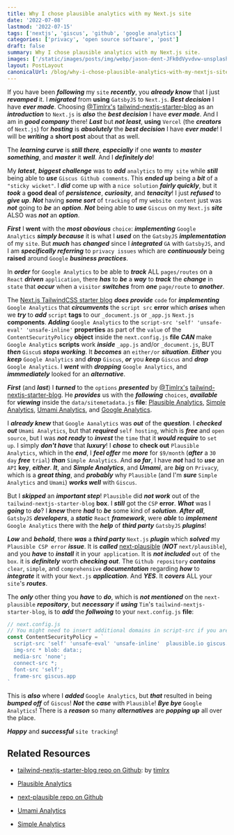 ```yaml
---
title: Why I chose plausible analytics with my Next.js site
date: '2022-07-08'
lastmod: '2022-07-15'
tags: ['nextjs', 'giscus', 'github', 'google analytics']
categories: ['privacy', 'open source software', 'post']
draft: false
summary: Why I chose plausible analytics with my Next.js site.
images: ['/static/images/posts/img/webp/jason-dent-JFk0dVyvdvw-unsplash.webp']
layout: PostLayout
canonicalUrl: /blog/why-i-chose-plausible-analytics-with-my-nextjs-site
---
```


<Unsplash
	src="/static/images/posts/img/webp/jason-dent-JFk0dVyvdvw-unsplash.webp"
	author="Jason Dent"
	alt="Why I chose plausible analytics with my Next.js site"
	srcUrl="https://unsplash.com/photos/JFk0dVyvdvw"
	authorUrl="https://unsplash.com/@jdent"
/>

If you have been **_following_** my `site` **_recently_**, you **_already
know_** that I just **_revamped_** it. I **_migrated_** from **using**
`GatsbyJS` to `Next.js`. **_Best decision_** I have **_ever made_**. Choosing
[@Timlrx's](https://github.com/timlrx)
[tailwind-nextjs-starter-blog](https://github.com/timlrx/tailwind-nextjs-starter-blog)
as an **_introduction_** to `Next.js` is **_also_** the **_best decision_** I
have **_ever made_**. And I am in **_good company_** there! **_Last_** but
**_not least_**, **using** `Vercel` (the **_creators_** of `Next.js`) for
**_hosting_** is **_absolutely_** the **_best decision_** I have **_ever
made_**! I will be **_writing_** a **short post** about that as well.

The **_learning curve_** is **_still there_**, **_especially_** if one
**_wants_** to **_master something_**, and **_master_** it **_well_**. And I
**_definitely do_**!

My **_latest_**, **_biggest challenge_** was to **_add_** `analytics` to
my` site` while **_still_** being able to **_use_** `Giscus Github comments`.
This **_ended up_** being a **_bit_** of a `"sticky wicket"`. I **_did_** come
up with a `nice solution` **_fairly quickly_**, but it **_took_** a **good
deal** of **_persistence_**, **_curiosity_**, and **_tenacity_**! I just
**_refused_** to **_give up_**. **_Not_** having **_some sort_** of `tracking`
of my `website content` just was **_not_** going to **_be_** an **_option_**.
**_Not_** being able to **_use_** `Giscus` on my `Next.js` **_site_** ALSO was
**_not_** an **_option_**.

**_First_** I **went** with the **_most obovious_** `choice`: **_implementing_**
`Google Analytics` **_simply because_** it is what I **_used_** on the
`GatsbyJS` **_implementation_** of my `site`. But **_much_** has **_changed_**
since I **_integrated_** `GA` with `GatsbyJS`, and I am **_specifically
referring_** to `privacy issues` which are **_continuously_** being **raised**
around `Google` **_business practices_**.

In **_order_** for `Google Analytics` to be able to **_track_** ALL
`pages/routes` on a `React` **_driven_** `application`, there **_has_** to
**_be_** a **_way_** to **_track_** the **_change_** in `state` that **_occur_**
when a `visitor` **_switches_** from **_one_** `page/route` to **_another_**.

The
[Next.js TailwindCSS starter blog](https://github.com/timlrx/tailwind-nextjs-starter-blog)
**_does provide_** `code` for **_implementing_** `Google Analytics` that
**_circumvents_** the `script src` **error** which **_arises_** when we
**_try_** to **_add_** `script` **tags** to our `_document.js` or `_app.js`
`Next.js` **components**. **_Adding_** `Google Analytics` to the
`script-src 'self' 'unsafe-eval' 'unsafe-inline'` **properties** as part of the
`value` of the `ContentSecurityPolicy` **object** inside the `next.config.js`
**file** **_CAN_** make `Google Analytics` **scripts** work **_inside_**
`_app.js` and/or `_document.js`, BUT **_then_** `Giscu`s **_stops working_**. It
**_becomes_** an `either/or` **_situation_**. **_Either_** you **_keep_**
`Google Analytics` and **_drop_** `Giscus`, **_or_** you **_keep_** `Giscus` and
**_drop_** `Google Analytics`. I **_went_** with **_dropping_**
`Google Analytics`, and **_immmediately_** looked for an **_alternative_**.

**_First_** (and **_last_**) I **_turned_** to the `options` **_presented_** by
[@Timlrx's](https://github.com/timlrx)
[tailwind-nextjs-starter-blog](https://github.com/timlrx/tailwind-nextjs-starter-blog).
He **_provides_** us with the **_following_** `choices`, **_available_** for
**_viewing_** inside the `data/sitemetadata.js` **file**:
[Plausible Analytics](https://plausible.io/),
[Simple Analytics](https://www.simpleanalytics.com/pricing),
[Umami Analytics](https://umami.is/), and
[Google Analytics](https://analytics.google.com/).

I **_already knew_** that `Google Aanalytics` was **_out_** of the
**_question_**. I **_checked out_** `Umami Analytics`, but that **_required_**
`self hosting`, which is **_free_** and `open source`, but I was **_not ready_**
to **_invest_** the `time` that it **_would require_** to `set up`. I simply
**_don't have_** that **_luxury_**! I **_chose_** to **check out**
`Plausible Analytics`, which in the **_end_**, I **_feel offer_** me **_more_**
for `$9/month` (**_after_** a `30 day` **_free_** `trial`) **_than_**
`Simple Analytics`. And **_so far_**, I have **_not_** had to **_use_** an `API`
**key**, **_either_**. **_It_**, and **_Simple Analytics_**, and **_Umami_**,
are **_big_** on `Privac`y, which is a **_great thing_**, and **_probably_** why
`Plausible` (and I'm **_sure_** `Simple Analytics` and `Umami`) **_works well_**
with `Giscus`.

But I **_skipped_** an **_important step_**! `Plausible` did **_not work_** out
of the `tailwind-nextjs-starter-blog` **box**. I **_still_** got the `CSP`
**error**. **_What_** was I **_going_** to **_do_**? I **_knew_** there
**_had_** to **_be_** some kind of **_solution_**. **_After all_**, `GatsbyJS`
**_developers_**, a **_static_** `React` **_framework_**, were **_able_** to
**_implement_** `Google Analytics` there with the **_help_** of **_third
party_** `GatsbyJS` **_plugins_**!

**_Low_** and **_behold_**, there **_was_** a **_third party_** `Next.js`
**_plugin_** which **_solved_** my `Plausible CSP error` **_issue_**. It is
**_called_** [next-plausible](https://github.com/4lejandrito/next-plausible)
(**_NOT_** `next/plausible`), and you **_have_** to **_install_** it in
your` application`. It is **_not included_** `out` of `the box`. it is
**_definitely_** worth **_checking out_**. The `Github repository`
**_contains_** `clear`, `simple`, and `comprehensive` **_documentation_**
regarding **_how_** to **_integrate_** it with your `Next.js` **_application_**.
And **_YES_**. It **_covers_** ALL your `site`'s **_routes_**.

The **_only_** other thing you **_have_** to **_do_**, which is **_not
mentioned_** on the `next-plausible` **_repository_**, but **_necessary_** if
**_using_** `Tim`'s `tailwind-nextjs-starter-blog`, is to **_add_** the
**_follwoing_** to your `next.config.js` **file**:

```javascript
// next.config.js
// You might need to insert additional domains in script-src if you are using external services
const ContentSecurityPolicy = `
  script-src 'self' 'unsafe-eval' 'unsafe-inline'  plausible.io giscus.app;
  img-src * blob: data:;
  media-src 'none';
  connect-src *;
  font-src 'self';
  frame-src giscus.app
`
```

This is **_also_** where I **_added_** `Google Analytics`, but **_that_**
resulted in being **_bumped off_** of `Giscus`! **_Not_** the **_case_** with
`Plausible`! **_Bye bye_** `Google Analytics`! There is a **_reason_** so many
**_alternatives_** are **_popping up_** all over the place.

**_Happy_** and **_successful_** `site tracking`!

## Related Resources

-   [tailwind-nextjs-starter-blog repo on Github](https://github.com/timlrx/tailwind-nextjs-starter-blog):
    by [timlrx](https://github.com/timlrx)

-   [Plausible Analytics](https://plausible.io/)

-   [next-plausible repo on Github](https://github.com/4lejandrito/next-plausible)

-   [Umami Analytics](https://umami.is/)

-   [Simple Analytics](https://www.simpleanalytics.com/)
